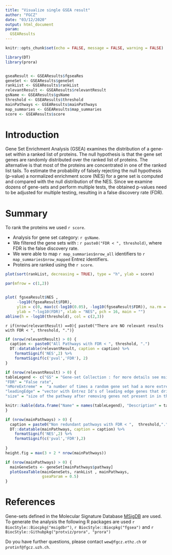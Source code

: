 ```yaml
---
title: "Visualize single GSEA result"
author: "FGCZ"
date: "03/12/2020"
output: html_document
param:
  GSEAResults
---
```


```r

knitr::opts_chunk$set(echo = FALSE, message = FALSE, warning = FALSE)
```


```r
library(DT)
library(prora)


gseaResult <- GSEAResults$fgseaRes
geneSet <- GSEAResults$geneSet
rankList <- GSEAResults$rankList
relevantResult <- GSEAResults$relevantResult
gsName <- GSEAResults$gsName
threshold <- GSEAResults$threshold
mainPathways <- GSEAResults$mainPathways
map_summaries <- GSEAResults$map_summaries
score <- GSEAResults$score

```

# Introduction

Gene Set Enrichment Analysis (GSEA) examines the distribution of a gene-set within a ranked list of proteins. The null hypothesis is that the gene set genes are randomly distributed over the ranked list of proteins. The alternative is that most of the proteins are concentrated in one of the ranked list tails. To estimate the probability of falsely rejecting the null hypothesis (p-value) a normalized enrichment score (NES) for a gene set is computed and compared with the null distribution of the NES. Since we examine dozens of gene-sets and perform multiple tests, the obtained p-values need to be adjusted for multiple testing, resulting in a false discovery rate (FDR).

# Summary

To rank the proteins we used `r score`. 

- Analysis for gene set category: `r gsName`.
- We filtered the gene sets with : `r paste0("FDR < ", threshold)`, where FDR is the false discovery rate.
- We were able to map `r map_summaries$nrow_all` identifiers to `r map_summaries$nrow_mapped` Entrez identifiers.
- Proteins are ranked using the `r score`.


```r
plot(sort(rankList, decreasing = TRUE), type = "h", ylab = score)

```


```r
par(mfrow = c(1,2))


plot( fgseaResult$NES ,
     -log10(fgseaResult$FDR),
     ylim = c(0, max(c(-log10(0.05), -log10(fgseaResult$FDR)), na.rm = TRUE)),
     ylab = "-log10(FDR)", xlab = "NES", pch = 16, main = "")
abline(h = -log10(threshold), col = c(2,3))
```


`r if(nrow(relevantResult) ==0){ paste0("There are NO relevant results with FDR < ", threshold, ".")} `

```r
if (nrow(relevantResult) > 0) {
  caption <- paste0("All Pathways with FDR < ", threshold, ".")
  DT::datatable(relevantResult, caption = caption) %>% 
    formatSignif('NES',2) %>%
    formatSignif(c('pval','FDR'), 2)
}
```

```r
if (nrow(relevantResult) > 0) {
tableLegend <- c("GS" = "Gene-set Collection : for more details see msigdb.org",
"FDR" = "False rate",
"nMoreExtreme" =  "a number of times a random gene set had a more extreme enrichment score value",
"leadingEdge" = "vector with Entrez Id's of leading edge genes that drive the enrichment.",
"size" = "size of the pathway after removing genes not present in in the protein list")

knitr::kable(data.frame("Name" = names(tableLegend), "Description" = tableLegend))
}
```


```r
if (nrow(mainPathways) > 0) {
  caption = paste0("Non redundant pathways with FDR < ",  threshold,".")
  DT::datatable(mainPathways, caption = caption) %>%
    formatSignif('NES',2) %>%
    formatSignif(c('pval','FDR'),2)
  
}
height.fig = max(3 + 2 * nrow(mainPathways))

```


```r
if (nrow(mainPathways) > 0) {
  mainGeneSets <- geneSet[mainPathways$pathway]
  plotGseaTable(mainGeneSets, rankList , mainPathways,
                gseaParam = 0.5)
}

```

# References

Gene-sets defined in the Molecular Signature Database [MSigDB](http://www.gsea-msigdb.org/) are used.
To generate the analysis the following R packages are used `r BiocStyle::Biocpkg("msigdbr")`,
`r BiocStyle::Biocpkg("fgsea")` and `r BiocStyle::Githubpkg("protviz/prora", "prora")`

Do you have further questions, please contact `wew@fgcz.ethz.ch` or `protinf@fgcz.uzh.ch`.



